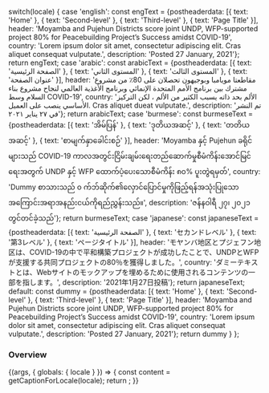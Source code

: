 
  switch(locale) {
    case 'english': const engText = {postheaderdata: [{
      text: 'Home'
    },
    {
      text: 'Second-level'
    },
    {
      text: 'Third-level'
    },
    {
      text: 'Page Title'
    }],
    header: 'Moyamba and Pujehun Districts score joint UNDP, WFP-supported project 80% for Peacebuilding Project’s Success amidst COVID-19',
    country: 'Lorem ipsum dolor sit amet, consectetur adipiscing elit. Cras aliquet consequat vulputate.',
    description: 'Posted 27 January, 2021'}; return engText;
    case 'arabic': const arabicText = {postheaderdata: [{
     text: 'الصفحة الرئيسية'
    },
    {
      text: 'المستوى الثاني'
    },
    {
      text: 'المستوى الثالث'
    },
    {
      text: 'عنوان الصفحة'
    }],
    header: 'مقاطعتا مويامبا وبوجيهون تحصلان على 80٪ من مشروع مشترك بين برنامج الأمم المتحدة الإنمائي وبرنامج الأغذية العالمي لنجاح مشروع بناء السلام وسط COVID-19',
    country: 'الألم بحد ذاته يسبب الكثير من الألم ، لكن التركيز الأساسي ينصب على العميل. Cras aliquet dueat vulputate.',
    description: 'تم النشر في ٢٧ يناير ٢٠٢١'}; return arabicText;
    case 'burmese': const burmeseText = {postheaderdata: [{
      text: 'အိမ်ပြန်'
    },
    {
      text: 'ဒုတိယအဆင့်'
    },
    {
      text: 'တတိယအဆင့်'
    },
    {
      text: 'စာမျက်နှာခေါင်းစဉ်'
    }],
    header: 'Moyamba နှင့် Pujehun ခရိုင်များသည် COVID-19 ကာလအတွင်းငြိမ်းချမ်းရေးတည်ဆောက်မှုစီမံကိန်းအောင်မြင်ရေးအတွက် UNDP နှင့် WFP ထောက်ပံ့ပေးသောစီမံကိန်း ၈၀% ပူးတွဲရမှတ်',
    country: 'Dummy စာသားသည် ၀ က်ဘ်ဆိုက်၏လှောင်ပြောင်မှုကိုဖြည့်ရန်အသုံးပြုသောအကြောင်းအရာအနည်းငယ်ကိုရည်ညွှန်းသည်။',
    description: 'ဇန်နဝါရီ ၂၇၊ ၂၀၂၁ တွင်တင်ခဲ့သည်'}; return burmeseText;
    case 'japanese': const japaneseText = {postheaderdata: [{
      text: 'الصفحة الرئيسية'
    },
    {
      text: 'セカンドレベル'
    },
    {
      text: '第3レベル'
    },
    {
      text: 'ページタイトル'
    }],
    header: 'モヤンバ地区とプジェフン地区は、COVID-19の中で平和構築プロジェクトが成功したことで、UNDPとWFPが支援する共同プロジェクトの80％を獲得しました。',
    country: 'ダミーテキストとは、Webサイトのモックアップを埋めるために使用されるコンテンツの一部を指します。',
    description: '2021年1月27日投稿'}; return japaneseText;
    default:
      const dummy =  {postheaderdata: [{
      text: 'Home'
    },
    {
      text: 'Second-level'
    },
    {
      text: 'Third-level'
    },
    {
      text: 'Page Title'
    }],
    header: 'Moyamba and Pujehun Districts score joint UNDP, WFP-supported project 80% for Peacebuilding Project’s Success amidst COVID-19',
    country: 'Lorem ipsum dolor sit amet, consectetur adipiscing elit. Cras aliquet consequat vulputate.',
    description: 'Posted 27 January, 2021'};
    return dummy
  }
};


<Meta title="Components/Post header" component={PostHeader} />

### Overview

<Canvas>
  <Story name="Post header">
    {(args, { globals: { locale } }) => {
      const content = getCaptionForLocale(locale);
      return <PostHeader data={content.postheaderdata} active={content.active} header={content.header} country={content.country} description={content.description}></PostHeader>;
    }}
  </Story>
</Canvas>

